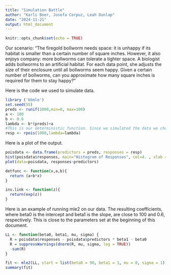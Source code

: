```yaml
---
title: "Simulation Battle"
author: "Karli Boer, Josefa Corpuz, Leah Dunlap"
date: "2024-11-21"
output: html_document
---
```


```r
knitr::opts_chunk$set(echo = TRUE)
```

Our scenario: "The firegold bollworm needs space: it is unhappy if its habitat is smaller than a certain number of square inches. However, it also enjoys company: more bollworms can tolerate a tighter space. A biologist adds bollworms to an artificial habitat. For each data point, she adjusts the size of their enclosure until all bollworms seem happy. Given a certain number of bollworms, can you approximate how many square inches is required for them to stay happy?"   

Here is the code we used to simulate data. 

```r
library ('bbmle')
set.seed(55)
preds <- runif(1000,min=0, max=100)
a <- 100
b <- 0.6
lambda <- b*(preds)+a
#This is our deterministic function. Since we simulated the data we choose the a and b values instead of finding the most likely fit based on the existing data.
resp <- rpois(1000,lambda=lambda)
```

Here is a plot of the output.

```r
poisdata <- data.frame(predictors = preds, responses = resp)
hist(poisdata$responses, main="Histogram of Responses", col=4. , xlab ="Responses")
plot(data=poisdata, responses~predictors)
```

```r
detfunc <- function(x,a,b){
  return (a+b*x)
}
```

```r
inv.link <- function(z){
  return(exp(z))
}
```

Here is an example of running mle2 on our data. The resulting coefficients, where beta0 is the intercept and beta1 is the slope, are close to 100 and 0.6, respectively. This is close to the parameters set at the beginning of this document. 

```r
LL <- function(beta0, beta1, mu, sigma) {
  R = poisdata$responses - poisdata$predictors * beta1 - beta0
  R = suppressWarnings(dnorm(R, mu, sigma, log = TRUE))
  -sum(R)
}

fit <- mle2(LL, start = list(beta0 = 90, beta1 = 1, mu = 0, sigma = 1))
summary(fit)
```